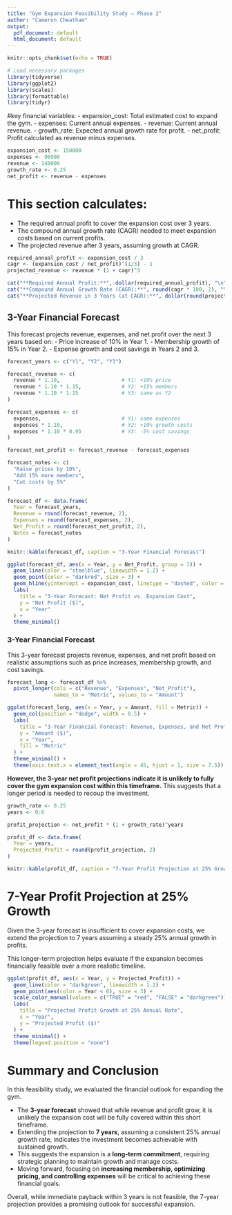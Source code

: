 ```yaml
---
title: "Gym Expansion Feasibility Study – Phase 2"
author: "Cameron Cheatham"
output:
  pdf_document: default
  html_document: default
---
```


```r
knitr::opts_chunk$set(echo = TRUE)

# Load necessary packages
library(tidyverse)
library(ggplot2)
library(scales)
library(formattable)
library(tidyr)
```

#key financial variables:
- expansion_cost: Total estimated cost to expand the gym.
- expenses: Current annual expenses.
- revenue: Current annual revenue.
- growth_rate: Expected annual growth rate for profit.
- net_profit: Profit calculated as revenue minus expenses.


```r

expansion_cost <- 150000
expenses <- 96900
revenue <- 140000
growth_rate <- 0.25
net_profit <- revenue - expenses
```

# This section calculates:
- The required annual profit to cover the expansion cost over 3 years.
- The compound annual growth rate (CAGR) needed to meet expansion costs based on current profits.
- The projected revenue after 3 years, assuming growth at CAGR.

```r
required_annual_profit <- expansion_cost / 3
cagr <- (expansion_cost / net_profit)^(1/3) - 1
projected_revenue <- revenue * (1 + cagr)^3

cat("**Required Annual Profit:**", dollar(required_annual_profit), "\n")
cat("**Compound Annual Growth Rate (CAGR):**", round(cagr * 100, 2), "%\n")
cat("**Projected Revenue in 3 Years (at CAGR):**", dollar(round(projected_revenue, 2)), "\n")
```

## 3-Year Financial Forecast
This forecast projects revenue, expenses, and net profit over the next 3 years based on:
- Price increase of 10% in Year 1.
- Membership growth of 15% in Year 2.
- Expense growth and cost savings in Years 2 and 3.

```r
forecast_years <- c("Y1", "Y2", "Y3")

forecast_revenue <- c(
  revenue * 1.10,                    # Y1: +10% price
  revenue * 1.10 * 1.15,             # Y2: +15% members
  revenue * 1.10 * 1.15              # Y3: same as Y2
)

forecast_expenses <- c(
  expenses,                          # Y1: same expenses
  expenses * 1.10,                   # Y2: +10% growth costs
  expenses * 1.10 * 0.95             # Y3: -5% cost savings
)

forecast_net_profit <- forecast_revenue - forecast_expenses

forecast_notes <- c(
  "Raise prices by 10%",
  "Add 15% more members",
  "Cut costs by 5%"
)

forecast_df <- data.frame(
  Year = forecast_years,
  Revenue = round(forecast_revenue, 2),
  Expenses = round(forecast_expenses, 2),
  Net_Profit = round(forecast_net_profit, 2),
  Notes = forecast_notes
)

knitr::kable(forecast_df, caption = "3-Year Financial Forecast")
```
```r
ggplot(forecast_df, aes(x = Year, y = Net_Profit, group = 1)) +
  geom_line(color = "steelblue", linewidth = 1.2) +
  geom_point(color = "darkred", size = 3) +
  geom_hline(yintercept = expansion_cost, linetype = "dashed", color = "gray40") +
  labs(
    title = "3-Year Forecast: Net Profit vs. Expansion Cost",
    y = "Net Profit ($)",
    x = "Year"
  ) +
  theme_minimal()
```

### 3-Year Financial Forecast
This 3-year forecast projects revenue, expenses, and net profit based on realistic assumptions such as price increases, membership growth, and cost savings.
```r
forecast_long <- forecast_df %>%
  pivot_longer(cols = c("Revenue", "Expenses", "Net_Profit"),
               names_to = "Metric", values_to = "Amount")

ggplot(forecast_long, aes(x = Year, y = Amount, fill = Metric)) +
  geom_col(position = "dodge", width = 0.5) +
  labs(
    title = "3-Year Financial Forecast: Revenue, Expenses, and Net Profit",
    y = "Amount ($)",
    x = "Year",
    fill = "Metric"
  ) +
  theme_minimal() +
  theme(axis.text.x = element_text(angle = 45, hjust = 1, size = 7.5))
```

**However, the 3-year net profit projections indicate it is unlikely to fully cover the gym expansion cost within this timeframe.** This suggests that a longer period is needed to recoup the investment.
```r
growth_rate <- 0.25
years <- 0:6

profit_projection <- net_profit * (1 + growth_rate)^years

profit_df <- data.frame(
  Year = years,
  Projected_Profit = round(profit_projection, 2)
)

knitr::kable(profit_df, caption = "7-Year Profit Projection at 25% Growth")
```

# 7-Year Profit Projection at 25% Growth
Given the 3-year forecast is insufficient to cover expansion costs, we extend the projection to 7 years assuming a steady 25% annual growth in profits.

This longer-term projection helps evaluate if the expansion becomes financially feasible over a more realistic timeline.
```r
ggplot(profit_df, aes(x = Year, y = Projected_Profit)) +
  geom_line(color = "darkgreen", linewidth = 1.2) +
  geom_point(aes(color = Year < 6), size = 3) +
  scale_color_manual(values = c("TRUE" = "red", "FALSE" = "darkgreen")) +
  labs(
    title = "Projected Profit Growth at 25% Annual Rate",
    x = "Year",
    y = "Projected Profit ($)"
  ) +
  theme_minimal() +
  theme(legend.position = "none")
```

# Summary and Conclusion

In this feasibility study, we evaluated the financial outlook for expanding the gym.

- The **3-year forecast** showed that while revenue and profit grow, it is unlikely the expansion cost will be fully covered within this short timeframe.
- Extending the projection to **7 years**, assuming a consistent 25% annual growth rate, indicates the investment becomes achievable with sustained growth.
- This suggests the expansion is a **long-term commitment**, requiring strategic planning to maintain growth and manage costs.
- Moving forward, focusing on **increasing membership, optimizing pricing, and controlling expenses** will be critical to achieving these financial goals.

Overall, while immediate payback within 3 years is not feasible, the 7-year projection provides a promising outlook for successful expansion.


